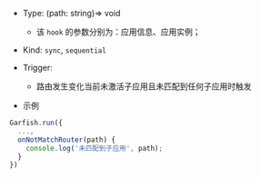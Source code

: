 


- Type: <Highlight> (path: string)=> void </Highlight>
  - 该 `hook` 的参数分别为：应用信息、应用实例；
- Kind: `sync`, `sequential`
- Trigger:

  - 路由发生变化当前未激活子应用且未匹配到任何子应用时触发

- 示例

```ts
Garfish.run({
  ...,
  onNotMatchRouter(path) {
    console.log('未匹配到子应用', path);
  }
})
```
